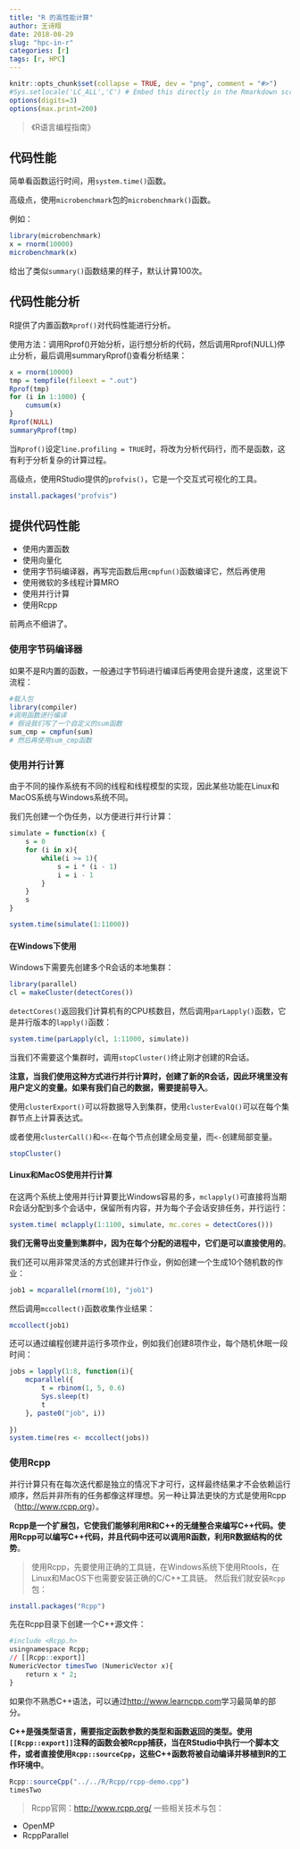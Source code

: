 ```yaml
---
title: "R 的高性能计算"
author: 王诗翔
date: 2018-08-29
slug: "hpc-in-r"
categories: [r]
tags: [r, HPC]
---
```



```r
knitr::opts_chunk$set(collapse = TRUE, dev = "png", comment = "#>")
#Sys.setlocale('LC_ALL','C') # Embed this directly in the Rmarkdown script that contains the Chinese character comment
options(digits=3)
options(max.print=200)
```

> 《R语言编程指南》

## 代码性能

简单看函数运行时间，用`system.time()`函数。

高级点，使用`microbenchmark`包的`microbenchmark()`函数。

例如：

```r
library(microbenchmark)
x = rnorm(10000)
microbenchmark(x)
```

给出了类似`summary()`函数结果的样子，默认计算100次。

## 代码性能分析

R提供了内置函数`Rprof()`对代码性能进行分析。

使用方法：调用Rprof()开始分析，运行想分析的代码，然后调用Rprof(NULL)停止分析，最后调用summaryRprof()查看分析结果：

```r
x = rnorm(10000)
tmp = tempfile(fileext = ".out")
Rprof(tmp)
for (i in 1:1000) {
    cumsum(x)
}
Rprof(NULL)
summaryRprof(tmp)
```


当`Rprof()`设定`line.profiling = TRUE`时，将改为分析代码行，而不是函数，这有利于分析复杂的计算过程。

高级点，使用RStudio提供的`profvis()`，它是一个交互式可视化的工具。

```r
install.packages("profvis")
```

## 提供代码性能

* 使用内置函数
* 使用向量化
* 使用字节码编译器，再写完函数后用`cmpfun()`函数编译它，然后再使用
* 使用微软的多线程计算MRO
* 使用并行计算
* 使用Rcpp


前两点不细讲了。

### 使用字节码编译器

如果不是R内置的函数，一般通过字节码进行编译后再使用会提升速度，这里说下流程：

```r
#载入包
library(compiler)
#调用函数进行编译
# 假设我们写了一个自定义的sum函数
sum_cmp = cmpfun(sum)
# 然后再使用sum_cmp函数
```

### 使用并行计算

由于不同的操作系统有不同的线程和线程模型的实现，因此某些功能在Linux和MacOS系统与Windows系统不同。

我们先创建一个伪任务，以方便进行并行计算：

```r
simulate = function(x) {
    s = 0
    for (i in x){
        while(i >= 1){
            s = i * (i - 1)
            i = i - 1
        }
    }
    s
}
```

```r
system.time(simulate(1:11000))
```


#### 在Windows下使用

Windows下需要先创建多个R会话的本地集群：

```r
library(parallel)
cl = makeCluster(detectCores())
```

`detectCores()`返回我们计算机有的CPU核数目，然后调用`parLapply()`函数，它是并行版本的`lapply()`函数：

```r
system.time(parLapply(cl, 1:11000, simulate))
```

当我们不需要这个集群时，调用`stopCluster()`终止刚才创建的R会话。

**注意，当我们使用这种方式进行并行计算时，创建了新的R会话，因此环境里没有用户定义的变量。如果有我们自己的数据，需要提前导入**。

使用`clusterExport()`可以将数据导入到集群，使用`clusterEvalQ()`可以在每个集群节点上计算表达式。

或者使用`clusterCall()`和`<<-`在每个节点创建全局变量，而`<-`创建局部变量。

```r
stopCluster()
```


#### Linux和MacOS使用并行计算

在这两个系统上使用并行计算要比Windows容易的多，`mclapply()`可直接将当期R会话分配到多个会话中，保留所有内容，并为每个子会话安排任务，并行运行：

```r
system.time( mclapply(1:1100, simulate, mc.cores = detectCores()))
```

**我们无需导出变量到集群中，因为在每个分配的进程中，它们是可以直接使用的**。

我们还可以用非常灵活的方式创建并行作业，例如创建一个生成10个随机数的作业：

```r
job1 = mcparallel(rnorm(10), "job1")
```

然后调用`mccollect()`函数收集作业结果：

```r
mccollect(job1)
```


还可以通过编程创建并运行多项作业，例如我们创建8项作业，每个随机休眠一段时间：

```r
jobs = lapply(1:8, function(i){
    mcparallel({
        t = rbinom(1, 5, 0.6)
        Sys.sleep(t)
        t
    }, paste0("job", i))
    
})
system.time(res <- mccollect(jobs))
```

### 使用Rcpp

并行计算只有在每次迭代都是独立的情况下才可行，这样最终结果才不会依赖运行顺序，然后并非所有的任务都像这样理想。另一种让算法更快的方式是使用Rcpp（<http://www.rcpp.org>）。

**Rcpp是一个扩展包，它使我们能够利用R和C++的无缝整合来编写C++代码。使用Rcpp可以编写C++代码，并且代码中还可以调用R函数，利用R数据结构的优势**。

> 使用Rcpp，先要使用正确的工具链，在Windows系统下使用Rtools，在Linux和MacOS下也需要安装正确的C/C++工具链。
然后我们就安装`Rcpp`包：

```r
install.packages("Rcpp")
```

先在Rcpp目录下创建一个C++源文件：

```r
#include <Rcpp.h>
usingnamespace Rcpp;
// [[Rcpp::export]]
NumericVector timesTwo (NumericVector x){
    return x * 2;
}
```


如果你不熟悉C++语法，可以通过<http://www.learncpp.com>学习最简单的部分。

**C++是强类型语言，需要指定函数参数的类型和函数返回的类型。使用`[[Rcpp::export]]`注释的函数会被Rcpp捕获，当在RStudio中执行一个脚本文件，或者直接使用`Rcpp::sourceCpp`，这些C++函数将被自动编译并移植到R的工作环境中**。

```r
Rcpp::sourceCpp("../../R/Rcpp/rcpp-demo.cpp")
timesTwo
```

> Rcpp官网：<http://www.rcpp.org/>
一些相关技术与包：

* OpenMP
* RcppParallel
